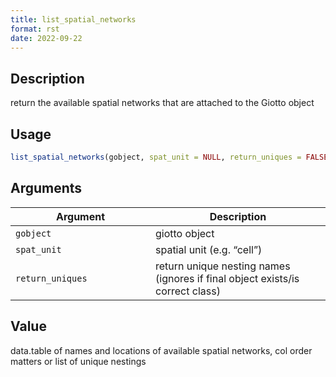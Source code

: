 ```yaml
--- 
title: list_spatial_networks 
format: rst 
date: 2022-09-22 
--- 
```


## Description

return the available spatial networks that are attached to the Giotto object


## Usage

```r
list_spatial_networks(gobject, spat_unit = NULL, return_uniques = FALSE)
```


## Arguments

Argument      |Description
------------- |----------------
`gobject`     |     giotto object
`spat_unit`     |     spatial unit (e.g. "cell")
`return_uniques`     |     return unique nesting names (ignores if final object exists/is correct class)


## Value

data.table of names and locations of available spatial networks, col order matters or list of unique nestings


